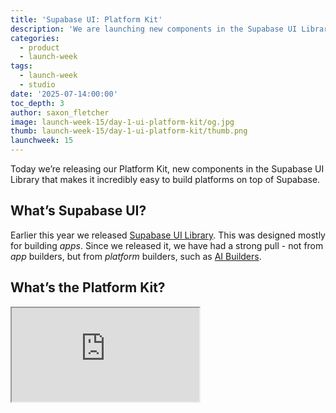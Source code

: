 ```yaml
---
title: 'Supabase UI: Platform Kit'
description: 'We are launching new components in the Supabase UI Library that makes it incredibly easy to build platforms on top of Supabase.'
categories:
  - product
  - launch-week
tags:
  - launch-week
  - studio
date: '2025-07-14:00:00'
toc_depth: 3
author: saxon_fletcher
image: launch-week-15/day-1-ui-platform-kit/og.jpg
thumb: launch-week-15/day-1-ui-platform-kit/thumb.png
launchweek: 15
---
```


Today we’re releasing our Platform Kit, new components in the Supabase UI Library that makes it incredibly easy to build platforms on top of Supabase.

## What’s Supabase UI?

Earlier this year we released [Supabase UI Library](https://supabase.com/blog/supabase-ui-library). This was designed mostly for building _apps_. Since we released it, we have had a strong pull - not from _app_ builders, but from _platform_ builders, such as [AI Builders](https://supabase.com/solutions/ai-builders).

## What’s the Platform Kit?

<div className="video-container mb-8">
  <iframe
    className="w-full"
    src="https://xguihxuzqibwxjnimxev.supabase.co/storage/v1/object/public/videos/marketing/blog/platform-kit/platform-kit.mp4"
    title="Supabase UI: Platform Kit"
    allow="accelerometer; autoplay; clipboard-write; encrypted-media; fullscreen; gyroscope; picture-in-picture; web-share"
    allowfullscreen
    autoplay
    muted
    loop
    playsInline
  />
</div>

You can think of the Platform Kit as a bunch of UI components that sit on top of our [Management API](/docs/reference/api/introduction). Who is it for? Well, anyone who is providing Supabase projects to their users.

It includes the following components:

### Database components

Display all the data in your database:

<Img
  alt="Database components"
  src={{
    dark: '/images/blog/launch-week-15/day-1-ui-platform-kit/database-components.png',
  }}
/>

### Storage components

<Img
  alt="Storage components"
  src={{
    dark: '/images/blog/launch-week-15/day-1-ui-platform-kit/storage-components.png',
  }}
/>

### Authentication components

<Img
  alt="Auth settings"
  src={{
    dark: '/images/blog/launch-week-15/day-1-ui-platform-kit/auth-settings.png',
  }}
/>

<Img
  alt="Auth users"
  src={{
    dark: '/images/blog/launch-week-15/day-1-ui-platform-kit/auth-users.png',
  }}
/>

### AI components

<Img
  alt="AI components"
  src={{
    dark: '/images/blog/launch-week-15/day-1-ui-platform-kit/ai-components.png',
  }}
/>

## How does Supabase UI work?

The library is 100% shadcn/ui compatible by leveraging the [component registry](https://x.com/shadcn/status/1829646556318089509) feature. Components are styled with shadcn/ui and Tailwind CSS and are completely customizable. Read the [original launch post](https://supabase.com/blog/supabase-ui-library) for more details, or check out the docs: [ui.supabase.com](https://supabase.com/ui)

## Supabase as a Service

While we started Supabase as Service directly for developers, more and more companies are building on top of Supabase to provide critical infrastructure for their own users. Today, [30% of Supabase sign ups](https://x.com/kiwicopple/status/1894251335224320000) can be attributed to some sort of AI Builder:

<Img
  alt="Supabase signups"
  src={{
    dark: '/images/blog/launch-week-15/day-1-ui-platform-kit/supabase-signups.png',
  }}
/>

We’re in the process of adding more features so that you can use Supabase as a “Platform as a Service” for many other tools:

> **\*Platform as a service** (**PaaS**) is a cloud computing model where users run a modular bundle of a computing platform and applications, without the complexity of building and maintaining the infrastructure associated with developing and launching applications.
<br/><br/>Source: [Wikipedia](https://en.wikipedia.org/wiki/Platform_as_a_service)

If you’re building your own plaform, reach out to the team: [supabase.com/solutions/ai-builders](https://supabase.com/solutions/ai-builders)

## Getting started with Platform UI

Head on over to the docs to get started: [ui.supabase.com](https://supabase.com/ui/docs/platform/platform-kit)

You can also check out the [repo](https://github.com/supabase/supabase/tree/master/apps/ui-library/registry/default/platform) to download and run the app yourself to see how it works, or just pull key files and components to use in your own implementation. The code is yours to use and improve however you see fit.
